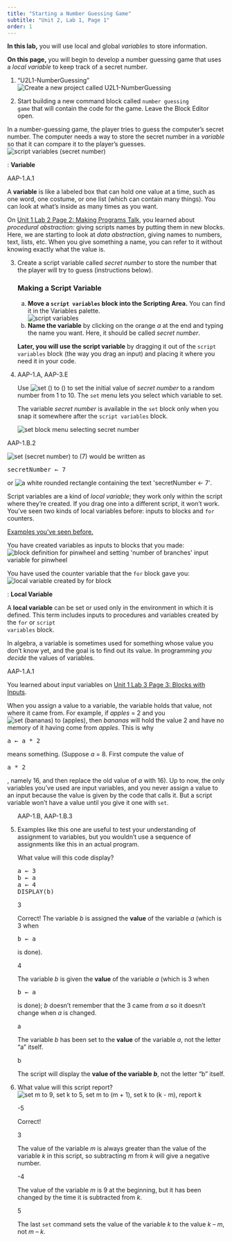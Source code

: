 ```yaml
---
title: "Starting a Number Guessing Game"
subtitle: "Unit 2, Lab 1, Page 1"
order: 1
---
```


::: learn
<p><strong>In this lab,</strong> you will use local and global <em>variables</em> to store information. <!--<ul>
<li><em>Script variables</em> (a kind of <em>local</em> variable) that can be used only within a single script, and</li>
<li><em>Global variables</em> that can be set, used, or changed anywhere in the program.</li>
</ul--></p>

<p><strong>On this page,</strong> you will begin to develop a number guessing game that uses a <em>local variable</em> to keep track of a secret number.</p>
:::

<!--## Using a Script Variable (a Local Variable)-->

::: {#first .forYouToDo}
<ol>

<li>

::: newProject
["U2L1-NumberGuessing"]{.text}<img src="/img/icons/new-project-called.png" title="Create a new project called U2L1-NumberGuessing" alt="Create a new project called U2L1-NumberGuessing"/>
:::

</li>

<li>Start building a new command block called <code>number guessing game</code> that will contain the code for the game. Leave the Block Editor open.</li>

</ol>
:::

<p>In a number-guessing game, the player tries to guess the computer's secret number. The computer needs a way to store the secret number in a <em>variable</em> so that it can compare it to the player's guesses.<br /> <img src="/img/2-complexity/script-variables-secret-number.png" title="script variables (secret number)" alt="script variables (secret number)" class="indent"/></p>

::: vocabFullWidth
: <strong>Variable</strong>

::: comment
AAP-1.A.1
:::

<p>A <strong>variable</strong> is like a labeled box that can hold one value at a time, such as one word, one costume, or one list (which can contain many things). You can look at what's inside as many times as you want.</p>

::: endnote
On <a href="/cur/programming/1-introduction/2-gossip-and-greet/2-gossip.html?topic=nyc_bjc%2F1-intro-loops.topic&course=bjc4nyc.html&novideo&noassignment" title="Unit 1 Lab 2 Page 2: Making Programs Talk">Unit 1 Lab 2 Page 2: Making Programs Talk</a>, you learned about <em>procedural abstraction:</em> giving scripts names by putting them in new blocks. Here, we are starting to look at <em>data abstraction</em>, giving names to numbers, text, lists, etc. When you give something a name, you can refer to it without knowing exactly what the value is.
:::
:::

::: {.forYouToDo style="clear: right;"}
<ol start="3">

<li>

Create a script variable called <var>secret number</var> to store the number that the player will try to guess (instructions below).

::: narrower
### <strong>Making a Script Variable</strong>

<ol type="a">

<li><strong>Move a <code>script variables</code> block into the Scripting Area.</strong> You can find it in the Variables palette.<br /> <img src="/img/prog/scriptvar.png" title="script variables" alt="script variables" class="indent"/></li>

<li><strong>Name the variable</strong> by clicking on the orange <var>a</var> at the end and typing the name you want. Here, it should be called <var>secret number</var>.</li>

</ol>

<strong>Later, you will use the script variable</strong> by dragging it out of the <code>script variables</code> block (the way you drag an input) and placing it where you need it in your code.
:::

</li>

<li>

::: comment
AAP-1.A, AAP-3.E
:::

Use <img src="/img/blocks/set-empty.png" title="set () to ()" alt="set () to ()" class="inline nopadtb"/> to set the initial value of <var>secret number</var> to a random number from 1 to 10. The <code>set</code> menu lets you select which variable to set. <br />

::: sidenoteBig
The variable <var>secret number</var> is available in the <code>set</code> block only when you snap it somewhere after the <code>script variables</code> block.
:::

<img src="/img/2-complexity/set-secret-number-menu.jpg" title="set block menu selecting secret number" alt="set block menu selecting secret number" class="indent"/>

</li>

</ol>
:::

::: examFullWidth
::: comment
AAP-1.B.2
:::

::: pseudop
<img src="/img/2-complexity/set-secret-number-to-7.png" title="set (secret number) to (7)" alt="set (secret number) to (7)" class="inline"/> would be written as

```{=html}
<pre class="inline">secretNumber &leftarrow; 7</pre>
```
or <img src="/img/2-complexity/secret-number-assignment-blocktran.png" title="a white rounded rectangle containing the text &apos;secretNumber ← 7&apos;" alt="a white rounded rectangle containing the text &apos;secretNumber ← 7&apos;" class="nopadtb"/>.
:::
:::

<p>Script variables are a kind of <em>local variable</em>; they work only within the script where they're created. If you drag one into a different script, it won't work. You've seen two kinds of local variables before: inputs to blocks and <code>for</code> counters.</p>

::: endnote
<p><a href="#hint-inputs" data-bs-toggle="collapse" title="Examples you've seen before.">Examples you've seen before.</a></p>

::: {#hint-inputs .collapse}
<p>You have created variables as inputs to blocks that you made:<br /> <img src="/img/2-complexity/input-variable-for-pinwheelbranches-commented.png" title="block definition for pinwheel and setting &apos;number of branches&apos; input variable for pinwheel" alt="block definition for pinwheel and setting &apos;number of branches&apos; input variable for pinwheel" class="indent noshadow"/></p>

<p>You have used the counter variable that the <code>for</code> block gave you:<br /> <img src="/img/2-complexity/local-variable-created-by-for-block-commented.png" title="local variable created by for block" alt="local variable created by for block" class="indent noshadow"/></p>
:::
:::

::: vocabFullWidth
: <strong>Local Variable</strong>

<p>A <strong>local variable</strong> can be set or used only in the environment in which it is defined. This term includes inputs to procedures and variables created by the <code>for</code> or <code>script variables</code> block.</p>
:::

::: endnote
<p>In algebra, a variable is sometimes used for something whose value you don't know yet, and the goal is to find out its value. In programming <em>you decide</em> the values of variables.</p>
:::

::: comment
AAP-1.A.1
:::

::: sidenote
You learned about input variables on <a href="/cur/programming/1-introduction/3-drawing/3-blocks-with-inputs.html?topic=nyc_bjc%2F1-intro-loops.topic&course=bjc4nyc.html&novideo&noassignment" title="Unit 1 Lab 3 Page 3: Blocks with Inputs">Unit 1 Lab 3 Page 3: Blocks with Inputs</a>.
:::

::: pseudop
When you assign a value to a variable, the variable holds that value, not where it came from. For example, if <var>apples</var> = 2 and you <img src="/img/2-complexity/set-bananas-to-apples.png" title="set (bananas) to (apples)" alt="set (bananas) to (apples)"/>, then <var>bananas</var> will hold the value 2 and have no memory of it having come from <var>apples</var>. This is why

```{=html}
<pre class="inline">a &larr; a * 2</pre>
```
means something. (Suppose <var>a</var> = 8. First compute the value of

```{=html}
<pre class="inline">a * 2</pre>
```
, namely 16, and then replace the old value of <var>a</var> with 16). Up to now, the only variables you've used are input variables, and you never assign a value to an input because the value is given by the code that calls it. But a script variable won't have a value until you give it one with <code>set</code>.
:::

::: forYouToDo
<ol start="5">

::: comment
AAP-1.B, AAP-1.B.3
:::

<li>

<!-- Question 1 -->

::: {.assessment-data type="multiplechoice" identifier="What value will this code return?" hasinlinefeedback="true" maxchoices="1" responseidentifier="ri1" shuffle="true"}
::: prompt
::: sidenote
Examples like this one are useful to test your understanding of assignment to variables, but you wouldn't use a sequence of assignments like this in an actual program.
:::

What value will this code display?<br />

```{=html}
<pre>a &leftarrow; 3
b &leftarrow; a
a &leftarrow; 4
DISPLAY(b)</pre>
```
:::

::: {.choice identifier="c1"}
::: text
3
:::

::: feedback
Correct! The variable <var>b</var> is assigned the <strong>value</strong> of the variable <var>a</var> (which is 3 when

```{=html}
<pre class="inline">b &leftarrow; a</pre>
```
is done).
:::
:::

::: {.choice identifier="c2"}
::: text
4
:::

::: feedback
The variable <var>b</var> is given the <strong>value</strong> of the variable <var>a</var> (which is 3 when

```{=html}
<pre class="inline">b &leftarrow; a</pre>
```
is done); <var>b</var> doesn't remember that the 3 came from <var>a</var> so it doesn't change when <var>a</var> is changed.
:::
:::

::: {.choice identifier="c3"}
::: text
a
:::

::: feedback
The variable <var>b</var> has been set to the <strong>value</strong> of the variable <var>a</var>, not the letter "a" itself.
:::
:::

::: {.choice identifier="c4"}
::: text
b
:::

::: feedback
The script will display the <strong>value of the variable <var>b</var></strong>, not the letter "b" itself.
:::
:::

::: {.responseDeclaration identifier="ri1"}
::: {.correctResponse identifier="c1"}
:::
:::
:::

</li>

<li>

<!-- Question 2 -->

::: {.assessment-data type="multiplechoice" identifier="What value will this script report?" hasinlinefeedback="true" maxchoices="1" responseidentifier="ri2" shuffle="true"}
::: prompt
What value will this script report?<br /> <img src="/img/2-complexity/variable-assignment-quizlet.png" title="set m to 9, set k to 5, set m to (m + 1), set k to (k - m), report k" alt="set m to 9, set k to 5, set m to (m + 1), set k to (k - m), report k" class="indent"/>
:::

::: {.choice identifier="c1"}
::: text
-5
:::

::: feedback
Correct!
:::
:::

::: {.choice identifier="c2"}
::: text
3
:::

::: feedback
The value of the variable <var>m</var> is always greater than the value of the variable <var>k</var> in this script, so subtracting <var>m</var> from <var>k</var> will give a negative number.
:::
:::

::: {.choice identifier="c3"}
::: text
-4
:::

::: feedback
The value of the variable <var>m</var> is 9 at the beginning, but it has been changed by the time it is subtracted from <var>k</var>.
:::
:::

::: {.choice identifier="c5"}
::: text
5
:::

::: feedback
The last <code>set</code> command sets the value of the variable <var>k</var> to the value <var>k</var> -- <var>m</var>, not <var>m</var> -- <var>k</var>.
:::
:::

::: {.responseDeclaration identifier="ri2"}
::: {.correctResponse identifier="c1"}
:::
:::
:::

</li>

</ol>
:::
